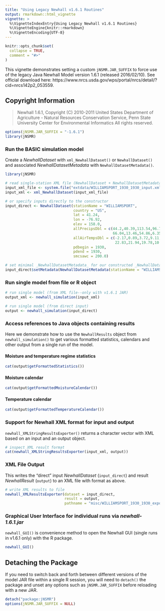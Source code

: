 ```yaml
---
title: "Using Legacy Newhall v1.6.1 Routines"
output: rmarkdown::html_vignette
vignette: >
  %\VignetteIndexEntry{Using Legacy Newhall v1.6.1 Routines}
  %\VignetteEngine{knitr::rmarkdown}
  %\VignetteEncoding{UTF-8}
---
```


```r
knitr::opts_chunk$set(
  collapse = TRUE,
  comment = "#>"
)
```

This vignette demonstrates setting a custom `jNSMR.JAR_SUFFIX` to force use of the legacy Java Newhall Model version 1.6.1 (released 2016/02/10). See official download here: https://www.nrcs.usda.gov/wps/portal/nrcs/detail/?cid=nrcs142p2_053559.

## Copyright Information

 > Newhall 1.6.1, Copyright (C) 2010-2011 United States Department of Agriculture - Natural Resources Conservation Service, Penn State University Center for Environmental Informatics All rights reserved.

```r
options(jNSMR.JAR_SUFFIX = "-1.6.1")
library(jNSMR)
```

### Run the BASIC simulation model

Create a _NewhallDataset_ with `xml_NewhallDataset()` or `NewhallDataset()` and associated _NewhallDatasetMetadata_ with `NewhallDatasetMetadata()`.

```r
library(jNSMR)

# read single-station XML file (NewhallDataset + NewhallDatasetMetadata)
input_xml_file <- system.file("extdata/WILLIAMSPORT_1930_1930_input.xml", package = "jNSMR")[1]
input_xml <- xml_NewhallDataset(input_xml_file)

# or specify inputs directly to the constructor
input_direct <- NewhallDataset(stationName = "WILLIAMSPORT",
                               country = "US",
                               lat = 41.24,
                               lon = -76.92,
                               elev = 158.0,
                               allPrecipsDbl = c(44.2,40.39,113.54,96.77,95.0,98.55,
                                                 66.04,13.46,54.86,6.35,17.53,56.39),
                               allAirTempsDbl = c(-2.17,0.89,3.72,9.11,16.28,21.11,
                                                  22.83,21.94,19.78,10.5,5.33,-1.06),
                               pdbegin = 1930,
                               pdend = 1930,
                               smcsawc = 200.0)

# set minimal _NewhallDatasetMetadata_ for our constructed _NewhallDataset_
input_direct$setMetadata(NewhallDatasetMetadata(stationName = "WILLIAMSPORT"))
```

### Run single model from file or R object

```r
# run single model (from XML file--only with v1.6.1 JAR)
output_xml <- newhall_simulation(input_xml)

# run single model (from direct input)
output <- newhall_simulation(input_direct)
```

### Access references to Java objects containing results

Here we demonstrate how to use the `NewhallResults` object from `newhall_simulation()` to get various formatted statistics, calendars and other output from a single run of the model.

#### Moisture and temperature regime statistics

```r
cat(output$getFormattedStatistics())
```

#### Moisture calendar

```r
cat(output$getFormattedMoistureCalendar())
```

#### Temperature calendar

```r
cat(output$getFormattedTemperatureCalendar())
```

### Support for Newhall XML format for input and output

`newhall_XMLStringResultsExporter()` returns a character vector with XML based on an input and an output object.

```r
# inspect XML result format
cat(newhall_XMLStringResultsExporter(input_xml, output))
```

### XML File Output

This writes the "direct" input _NewhallDataset_ (`input_direct`) and result _NewhallResult_ (`output`) to an XML file with format as above. 

```r
# write XML results to file
newhall_XMLResultsExporter(dataset = input_direct,
                           result = output,
                           pathname = "misc/WILLIAMSPORT_1930_1930_export.xml")
```

### Graphical User Interface for individual runs via _newhall-1.6.1.jar_

`newhall_GUI()` is convenience method to open the Newhall GUI (single runs in v1.6.1 only) with the R package.

```r
newhall_GUI()
```

## Detaching the Package

If you need to switch back and forth between different versions of the model JAR file within a single R session, you will need to `detach()` the package and unset any options such as `jNSMR.JAR_SUFFIX` before reloading with a new JAR. 

```r
detach("package:jNSMR")
options(jNSMR.JAR_SUFFIX = NULL)
```
